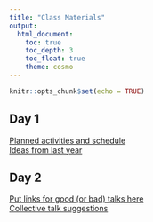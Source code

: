 ```yaml
---
title: "Class Materials"
output: 
  html_document:
    toc: true
    toc_depth: 3
    toc_float: true
    theme: cosmo
---
```


```r
knitr::opts_chunk$set(echo = TRUE)
```

## Day 1   
[Planned activities and schedule](https://docs.google.com/document/d/1puRNCsQRTlHwsrQzMx1K0BLS7aK1j_CpcpULkJeDLas/edit?usp=sharing)  
[Ideas from last year](https://rachelss.github.io/BES600Spring19/materials.html)

## Day 2  
[Put links for good (or bad) talks here](https://docs.google.com/document/d/141Xca-tZrS0twbX6-JorSQ3uaRot1NJvSsInXE0BNAY/edit?usp=sharing)  
[Collective talk suggestions](https://docs.google.com/document/d/1BzEFQtv1RVr5g_TodmMdfMOjRlS-mOlmdNBe82T_rC8/edit?usp=sharing)
